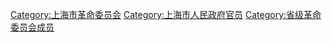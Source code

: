 [[Category:上海市革命委员会|Category:上海市革命委员会]]
[[Category:上海市人民政府官员|Category:上海市人民政府官员]]
[[Category:省级革命委员会成员|Category:省级革命委员会成员]]